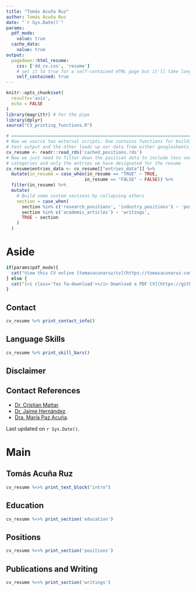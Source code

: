 ```yaml
---
title: "Tomás Acuña Ruz"
author: Tomás Acuña Ruz
date: "`r Sys.Date()`"
params:
  pdf_mode:
    value: true
  cache_data:
    value: true
output:
  pagedown::html_resume:
    css: ['dd_cv.css', 'resume']
    # set it to true for a self-contained HTML page but it'll take longer to render
    self_contained: true
---
```



```r
knitr::opts_chunk$set(
  results='asis', 
  echo = FALSE
)
library(magrittr) # For the pipe
library(dplyr)
source("CV_printing_functions.R")

# ======================================================================
# Now we source two external scripts. One contains functions for building the
# text output and the other loads up our data from either googlesheets or csvs
cv_resume <- readr::read_rds('cached_positions.rds')
# Now we just need to filter down the position data to include less verbose
# categories and only the entries we have designated for the resume
cv_resume$entries_data <- cv_resume[["entries_data"]] %>% 
  mutate(in_resume = case_when(in_resume == "TRUE" ~ TRUE,
                              in_resume == "FALSE" ~ FALSE)) %>% 
  filter(in_resume) %>% 
  mutate(
    # Build some custom sections by collapsing others
    section = case_when(
      section %in% c('research_positions', 'industry_positions') ~ 'positions', 
      section %in% c('academic_articles') ~ 'writings',
      TRUE ~ section
    )
  ) 
```



Aside
================================================================================


<!-- ![logo](logo.png){width=100%} -->

```r
if(params$pdf_mode){
  cat("View this CV online [tomasacunaruz/cv](https://tomasacunaruz.com/cv)")
} else {
  cat("[<i class='fas fa-download'></i> Download a PDF CV](https://github.com/tartomas/cv/raw/master/TAR_CV_2020.pdf)")
}
```


Contact {#contact}
--------------------------------------------------------------------------------

```r
cv_resume %>% print_contact_info()
```



Language Skills {#skills}
--------------------------------------------------------------------------------

```r
cv_resume %>% print_skill_bars()
```



Disclaimer {#disclaimer}
--------------------------------------------------------------------------------

Contact References {data-icon=book}
-------------------------------------------------------------------------------
  - [Dr. Cristian Mattar](mailto:cmattar@uchile.cl).
  - [Dr. Jaime Hernández](mailto:jhernand@uchile.cl).
  - [Dra. María Paz Acuña](mailto:paz.acuna.ruz@gmail.com).
  


Last updated on `r Sys.Date()`.

Main
================================================================================

Tomás Acuña Ruz {#title}
--------------------------------------------------------------------------------

```r
cv_resume %<>% print_text_block("intro") 
```



Education {data-icon=graduation-cap data-concise=true}
--------------------------------------------------------------------------------

```r
cv_resume %<>% print_section('education')
```



Positions {data-icon=suitcase}
--------------------------------------------------------------------------------

```r
cv_resume %<>% print_section('positions')
```



Publications and Writing {data-icon=newspaper}
--------------------------------------------------------------------------------

```r
cv_resume %<>% print_section('writings')
```
